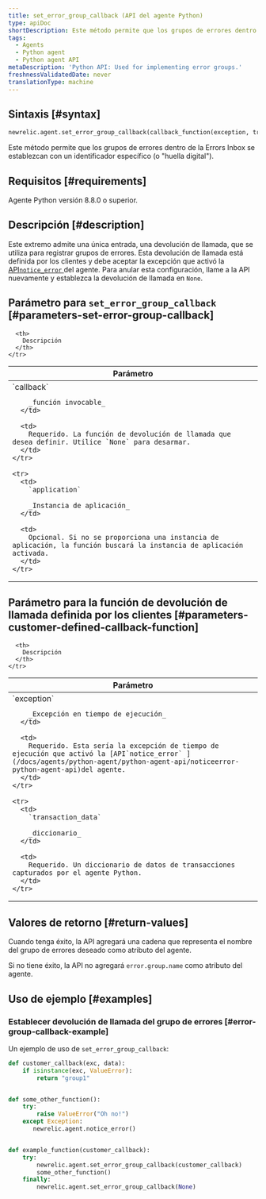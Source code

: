 ```yaml
---
title: set_error_group_callback (API del agente Python)
type: apiDoc
shortDescription: Este método permite que los grupos de errores dentro de la Errors Inbox se establezcan con un identificador específico.
tags:
  - Agents
  - Python agent
  - Python agent API
metaDescription: 'Python API: Used for implementing error groups.'
freshnessValidatedDate: never
translationType: machine
---
```


## Sintaxis [#syntax]

```py
newrelic.agent.set_error_group_callback(callback_function(exception, transaction_data))
```

Este método permite que los grupos de errores dentro de la Errors Inbox se establezcan con un identificador específico (o "huella digital").

## Requisitos [#requirements]

Agente Python versión 8.8.0 o superior.

## Descripción [#description]

Este extremo admite una única entrada, una devolución de llamada, que se utiliza para registrar grupos de errores. Esta devolución de llamada está definida por los clientes y debe aceptar la excepción que activó la [API`notice_error` ](/docs/agents/python-agent/python-agent-api/noticeerror-python-agent-api)del agente. Para anular esta configuración, llame a la API nuevamente y establezca la devolución de llamada en `None`.

## Parámetro para `set_error_group_callback` [#parameters-set-error-group-callback]

<table>
  <thead>
    <tr>
      <th width="25%">
        Parámetro
      </th>

      <th>
        Descripción
      </th>
    </tr>
  </thead>

  <tbody>
    <tr>
      <td>
        `callback`

        _función invocable_
      </td>

      <td>
        Requerido. La función de devolución de llamada que desea definir. Utilice `None` para desarmar.
      </td>
    </tr>

    <tr>
      <td>
        `application`

        _Instancia de aplicación_
      </td>

      <td>
        Opcional. Si no se proporciona una instancia de aplicación, la función buscará la instancia de aplicación activada.
      </td>
    </tr>
  </tbody>
</table>

## Parámetro para la función de devolución de llamada definida por los clientes [#parameters-customer-defined-callback-function]

<table>
  <thead>
    <tr>
      <th width="25%">
        Parámetro
      </th>

      <th>
        Descripción
      </th>
    </tr>
  </thead>

  <tbody>
    <tr>
      <td>
        `exception`

        _Excepción en tiempo de ejecución_
      </td>

      <td>
        Requerido. Esta sería la excepción de tiempo de ejecución que activó la [API`notice_error` ](/docs/agents/python-agent/python-agent-api/noticeerror-python-agent-api)del agente.
      </td>
    </tr>

    <tr>
      <td>
        `transaction_data`

        _diccionario_
      </td>

      <td>
        Requerido. Un diccionario de datos de transacciones capturados por el agente Python.
      </td>
    </tr>
  </tbody>
</table>

## Valores de retorno [#return-values]

Cuando tenga éxito, la API agregará una cadena que representa el nombre del grupo de errores deseado como atributo del agente.

Si no tiene éxito, la API no agregará `error.group.name` como atributo del agente.

## Uso de ejemplo [#examples]

### Establecer devolución de llamada del grupo de errores [#error-group-callback-example]

Un ejemplo de uso de `set_error_group_callback`:

```py
def customer_callback(exc, data):
    if isinstance(exc, ValueError):
        return "group1"


def some_other_function():
    try:
        raise ValueError("Oh no!")
    except Exception:
       newrelic.agent.notice_error()


def example_function(customer_callback):
    try:
        newrelic.agent.set_error_group_callback(customer_callback)
        some_other_function()
    finally:
        newrelic.agent.set_error_group_callback(None)
```
